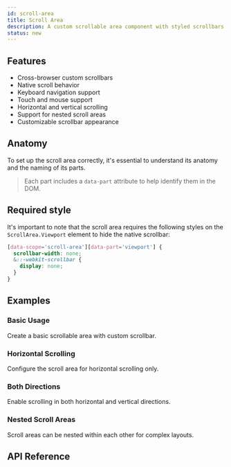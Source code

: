 ```yaml
---
id: scroll-area
title: Scroll Area
description: A custom scrollable area component with styled scrollbars.
status: new
---
```


<ComponentPreview id="ScrollArea" />

## Features

- Cross-browser custom scrollbars
- Native scroll behavior
- Keyboard navigation support
- Touch and mouse support
- Horizontal and vertical scrolling
- Support for nested scroll areas
- Customizable scrollbar appearance

## Anatomy

To set up the scroll area correctly, it's essential to understand its anatomy and the naming of its parts.

> Each part includes a `data-part` attribute to help identify them in the DOM.

<Anatomy id="scroll-area" />

## Required style

It's important to note that the scroll area requires the following styles on the `ScrollArea.Viewport` element to hide
the native scrollbar:

```css
[data-scope='scroll-area'][data-part='viewport'] {
  scrollbar-width: none;
  &::-webkit-scrollbar {
    display: none;
  }
}
```

## Examples

### Basic Usage

Create a basic scrollable area with custom scrollbar.

<Example id="basic" />

### Horizontal Scrolling

Configure the scroll area for horizontal scrolling only.

<Example id="horizontal" />

### Both Directions

Enable scrolling in both horizontal and vertical directions.

<Example id="both-directions" />

### Nested Scroll Areas

Scroll areas can be nested within each other for complex layouts.

<Example id="nested" />

## API Reference

<ComponentTypes id="scroll-area" />
